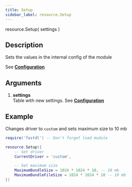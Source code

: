 ```yaml
---
title: Setup
sidebar_label: resource.Setup
---
```



<Function>
    resource.Setup( <Type type="table"/> settings )
</Function>

## Description
Sets the values in the internal config of the module


See **[Configuration](../guides/configuration)**

## Arguments
1.  **<Type type="table"/> settings**<br/>
    Table with new settings. See **[Configuration](../guides/configuration)** 

## Example
Changes driver to `custom` and sets maximum size to 10 mb
```lua
require('fastdl') -- Don't forget load module

resource.Setup({
    -- Set driver
    CurrentDriver = 'custom',

    -- Set maximum size
    MaximumBundleSize = 1024 * 1024 * 10, -- 10 mb
    MaximumBundleFileSize = 1024 * 1024 * 10 -- 10 mb
})
```